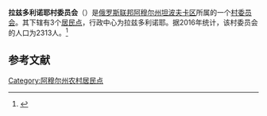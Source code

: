 {{Infobox Settlement
| official_name = 拉兹多利诺耶村委员会
| native_name = Раздольненский сельсовет
| settlement_type = [[村委员会|村委员会]]
| subdivision_type = [[国家|国家]]
| subdivision_type1 = [[俄罗斯行政区划|州]]
| subdivision_type2 = [[区_(苏联)|区]]
| subdivision_name = {{RUS}}
| subdivision_name1 = [[阿穆尔州|阿穆尔州]]
| subdivision_name2 = [[坦波夫卡区|坦波夫卡区]]
| seat_type = 行政中心
| seat = 拉兹多利诺耶
| population_as_of=2016
| population_footnotes = <ref name=amurstat />
| population_total = 2313
| coordinates_display = inline,title
| latd = 50 | latm = 01 | lats = 12 | latNS = N
| longd = 127 | longm = 49 | longs = 52 | longEW = E
| timezone = [[雅库茨克时间|MSK+6]]
| utc_offset = +9
| blank_name = [[俄罗斯市政土地区划代码|OKTMO编码]]
| blank_info = [http://classif.spb.ru/classificators/view/tma.php?st=A&kr=1&kod=10651448 10651448]
}}
'''拉兹多利诺耶村委员会'''（{{lang-ru|Раздольненский сельсовет}}）是[[俄罗斯联邦|俄罗斯联邦]][[阿穆尔州|阿穆尔州]][[坦波夫卡区|坦波夫卡区]]所属的一个[[村委员会|村委员会]]。其下辖有3个[[居民点|居民点]]，行政中心为拉兹多利诺耶。据2016年统计，该村委员会的人口为2313人。<ref name=amurstat>{{cite web |url=http://amurstat.gks.ru/wps/wcm/connect/rosstat_ts/amurstat/resources/d600c10043769f3eb9effbdd898fc419/07_1_4.htm |title=Оценка численности населения по городским округам, муниципальным районам, городским и сельским поселениям Амурской области на 1 января 2016 года |language=ru |accessdate=2016-04-21 |archiveurl=https://www.webcitation.org/6gvsqa6qi?url=http://amurstat.gks.ru/wps/wcm/connect/rosstat_ts/amurstat/resources/d600c10043769f3eb9effbdd898fc419/07_1_4.htm |archivedate=2016-04-21 |deadurl=yes }}</ref>

== 参考文献 ==
{{reflist}}

{{Russia-stub}}

[[Category:阿穆尔州农村居民点|Category:阿穆尔州农村居民点]]